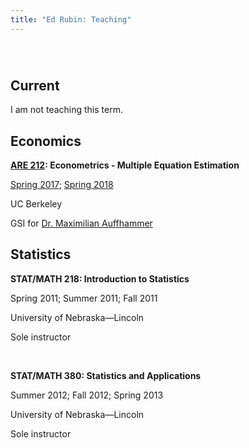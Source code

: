 ```yaml
---
title: "Ed Rubin: Teaching"
---
```


<br>

# {.tabset .tabset-fade}

## Current

I am not teaching this term.

## Economics

__[ARE 212](https://edrub.in/ARE212): Econometrics - Multiple Equation Estimation__

[Spring 2017](https://edrub.in/ARE212/Spring2017/notes.html); [Spring 2018](https://edrub.in/ARE212)

UC Berkeley

GSI for [Dr. Maximilian Auffhammer](http://www.auffhammer.com)

## Statistics

__STAT/MATH 218: Introduction to Statistics__

Spring 2011; Summer 2011; Fall 2011

University of Nebraska—Lincoln

Sole instructor

<br>

__STAT/MATH 380: Statistics and Applications__

Summer 2012; Fall 2012; Spring 2013

University of Nebraska—Lincoln

Sole instructor

